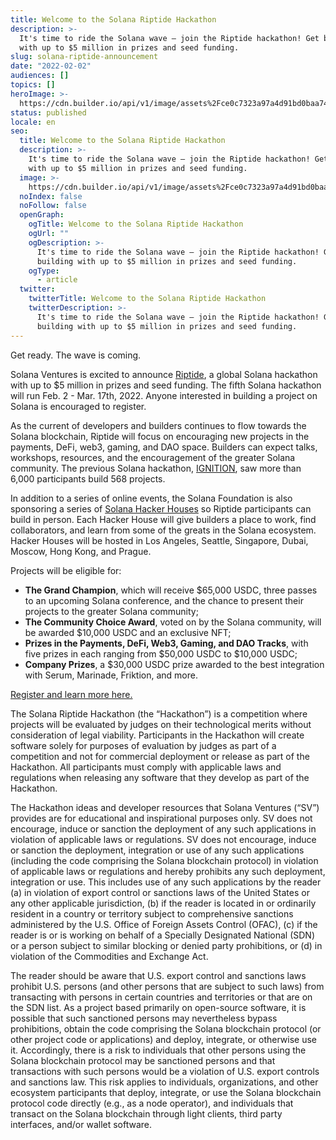 ```yaml
---
title: Welcome to the Solana Riptide Hackathon
description: >-
  It's time to ride the Solana wave — join the Riptide hackathon! Get building
  with up to $5 million in prizes and seed funding.
slug: solana-riptide-announcement
date: "2022-02-02"
audiences: []
topics: []
heroImage: >-
  https://cdn.builder.io/api/v1/image/assets%2Fce0c7323a97a4d91bd0baa7490ec9139%2F6b482584da30483b9bae988fa32db5f2
status: published
locale: en
seo:
  title: Welcome to the Solana Riptide Hackathon
  description: >-
    It's time to ride the Solana wave — join the Riptide hackathon! Get building
    with up to $5 million in prizes and seed funding.
  image: >-
    https://cdn.builder.io/api/v1/image/assets%2Fce0c7323a97a4d91bd0baa7490ec9139%2F6b482584da30483b9bae988fa32db5f2
  noIndex: false
  noFollow: false
  openGraph:
    ogTitle: Welcome to the Solana Riptide Hackathon
    ogUrl: ""
    ogDescription: >-
      It's time to ride the Solana wave — join the Riptide hackathon! Get
      building with up to $5 million in prizes and seed funding.
    ogType:
      - article
  twitter:
    twitterTitle: Welcome to the Solana Riptide Hackathon
    twitterDescription: >-
      It's time to ride the Solana wave — join the Riptide hackathon! Get
      building with up to $5 million in prizes and seed funding.
---
```


Get ready. The wave is coming.

Solana Ventures is excited to announce [Riptide](https://solana.com/riptide?ref=solana.ghost.io), a global Solana hackathon with up to $5 million in prizes and seed funding. The fifth Solana hackathon will run Feb. 2 - Mar. 17th, 2022. Anyone interested in building a project on Solana is encouraged to register.

<YouTube videoId="gVhtB0W8sMk" />

As the current of developers and builders continues to flow towards the Solana blockchain, Riptide will focus on encouraging new projects in the payments, DeFi, web3, gaming, and DAO space. Builders can expect talks, workshops, resources, and the encouragement of the greater Solana community. The previous Solana hackathon, [IGNITION](https://solana.com/news/solana-ignition-hackathon-winners?ref=solana.ghost.io), saw more than 6,000 participants build 568 projects.

In addition to a series of online events, the Solana Foundation is also sponsoring a series of [Solana Hacker Houses](https://solana.com/news/solana-hacker-house-world-tour?ref=solana.ghost.io) so Riptide participants can build in person. Each Hacker House will give builders a place to work, find collaborators, and learn from some of the greats in the Solana ecosystem. Hacker Houses will be hosted in Los Angeles, Seattle, Singapore, Dubai, Moscow, Hong Kong, and Prague.

Projects will be eligible for:

- **The Grand Champion**, which will receive $65,000 USDC, three passes to an upcoming Solana conference, and the chance to present their projects to the greater Solana community;
- **The Community Choice Award**, voted on by the Solana community, will be awarded $10,000 USDC and an exclusive NFT;
- **Prizes in the Payments, DeFi, Web3, Gaming, and DAO Tracks**, with five prizes in each ranging from $50,000 USDC to $10,000 USDC;
- **Company Prizes**, a $30,000 USDC prize awarded to the best integration with Serum, Marinade, Friktion, and more.

[Register and learn more here.](https://solana.com/riptide?ref=solana.ghost.io)

The Solana Riptide Hackathon (the “Hackathon”) is a competition where projects will be evaluated by judges on their technological merits without consideration of legal viability. Participants in the Hackathon will create software solely for purposes of evaluation by judges as part of a competition and not for commercial deployment or release as part of the Hackathon. All participants must comply with applicable laws and regulations when releasing any software that they develop as part of the Hackathon.

The Hackathon ideas and developer resources that Solana Ventures (“SV”) provides are for educational and inspirational purposes only. SV does not encourage, induce or sanction the deployment of any such applications in violation of applicable laws or regulations. SV does not encourage, induce or sanction the deployment, integration or use of any such applications (including the code comprising the Solana blockchain protocol) in violation of applicable laws or regulations and hereby prohibits any such deployment, integration or use. This includes use of any such applications by the reader (a) in violation of export control or sanctions laws of the United States or any other applicable jurisdiction, (b) if the reader is located in or ordinarily resident in a country or territory subject to comprehensive sanctions administered by the U.S. Office of Foreign Assets Control (OFAC), (c) if the reader is or is working on behalf of a Specially Designated National (SDN) or a person subject to similar blocking or denied party prohibitions, or (d) in violation of the Commodities and Exchange Act.

The reader should be aware that U.S. export control and sanctions laws prohibit U.S. persons (and other persons that are subject to such laws) from transacting with persons in certain countries and territories or that are on the SDN list. As a project based primarily on open-source software, it is possible that such sanctioned persons may nevertheless bypass prohibitions, obtain the code comprising the Solana blockchain protocol (or other project code or applications) and deploy, integrate, or otherwise use it. Accordingly, there is a risk to individuals that other persons using the Solana blockchain protocol may be sanctioned persons and that transactions with such persons would be a violation of U.S. export controls and sanctions law. This risk applies to individuals, organizations, and other ecosystem participants that deploy, integrate, or use the Solana blockchain protocol code directly (e.g., as a node operator), and individuals that transact on the Solana blockchain through light clients, third party interfaces, and/or wallet software.
